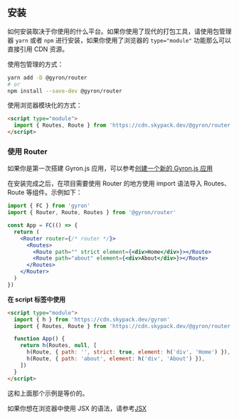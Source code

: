 ## 安装

如何安装取决于你使用的什么平台。如果你使用了现代的打包工具，请使用包管理器 `yarn` 或者 `npm` 进行安装，如果你使用了浏览器的 `type="module"` 功能那么可以直接引用 CDN 资源。

使用包管理的方式：

```bash
yarn add -D @gyron/router
# or
npm install --save-dev @gyron/router
```

使用浏览器模块化的方式：

```html
<script type="module">
  import { Routes, Route } from 'https://cdn.skypack.dev/@gyron/router'
</script>
```

### 使用 Router

如果你是第一次搭建 Gyron.js 应用，可以参考[创建一个新的 Gyron.js 应用](/docs/tutorial#创建一个新的%20Gyron%20应用)

在安装完成之后，在项目需要使用 Router 的地方使用 import 语法导入 Routes、Route 等组件。示例如下：

```jsx
import { FC } from 'gyron'
import { Router, Route, Routes } from '@gyron/router'

const App = FC(() => {
  return (
    <Router router={/* router */}>
      <Routes>
        <Route path="" strict element={<div>Home</div>}></Route>
        <Route path="about" element={<div>About</div>}></Route>
      </Routes>
    </Router>
  )
})
```

**在 script 标签中使用**

```html
<script type="module">
  import { h } from 'https://cdn.skypack.dev/gyron'
  import { Routes, Route } from 'https://cdn.skypack.dev/@gyron/router'

  function App() {
    return h(Routes, null, [
      h(Route, { path: '', strict: true, element: h('div', 'Home') }),
      h(Route, { path: 'about', element: h('div', 'About') }),
    ])
  }
</script>
```

这和上面那个示例是等价的。

如果你想在浏览器中使用 JSX 的语法，请参考[JSX](/core/jsx/getting-started)
